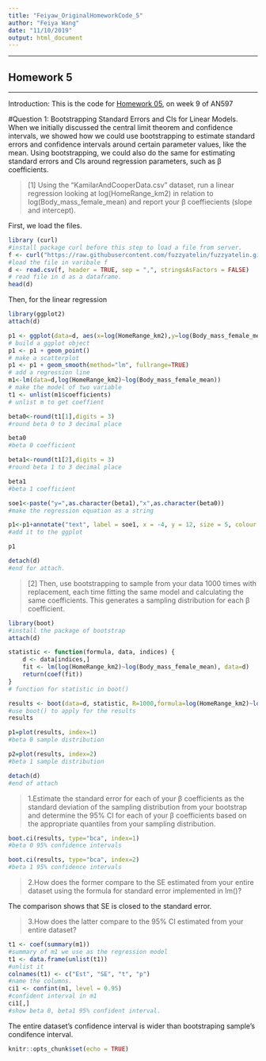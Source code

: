 ```yaml
---
title: "Feiyaw_OriginalHomeworkCode_5"
author: "Feiya Wang"
date: "11/10/2019"
output: html_document
---
```

***

## Homework 5

***
Introduction: This is the code for [Homework 05](https://fuzzyatelin.github.io/bioanth-stats/homework-05.html), on week 9 of AN597

#Question 1: Bootstrapping Standard Errors and CIs for Linear Models.
When we initially discussed the central limit theorem and confidence intervals, we showed how we could use bootstrapping to estimate standard errors and confidence intervals around certain parameter values, like the mean. Using bootstrapping, we could also do the same for estimating standard errors and CIs around regression parameters, such as β coefficients.

>[1] Using the “KamilarAndCooperData.csv” dataset, run a linear regression looking at log(HomeRange_km2) in relation to log(Body_mass_female_mean) and report your β coeffiecients (slope and intercept).

First, we load the files.  
```r
library (curl)
#install package curl before this step to load a file from server.
f <- curl("https://raw.githubusercontent.com/fuzzyatelin/fuzzyatelin.github.io/master/AN597_Fall19/KamilarAndCooperData.csv")
#load the file in varibale f
d <- read.csv(f, header = TRUE, sep = ",", stringsAsFactors = FALSE)
# read file in d as a dataframe.
head(d)
```

Then, for the linear regression
```r
library(ggplot2)
attach(d)

p1 <- ggplot(data=d, aes(x=log(HomeRange_km2),y=log(Body_mass_female_mean)))
# build a ggplot object
p1 <- p1 + geom_point() 
# make a scatterplot
p1 <- p1 + geom_smooth(method="lm", fullrange=TRUE)
# add a regression line 
m1<-lm(data=d,log(HomeRange_km2)~log(Body_mass_female_mean))
# make the model of two variable
t1 <- unlist(m1$coefficients)
# unlist m to get coeffient

beta0<-round(t1[1],digits = 3)
#round beta 0 to 3 decimal place

beta0
#beta 0 coefficient

beta1<-round(t1[2],digits = 3)
#round beta 1 to 3 decimal place

beta1
#beta 1 coefficient

soe1<-paste("y=",as.character(beta1),"x",as.character(beta0))
#make the regression equation as a string

p1<-p1+annotate("text", label = soe1, x = -4, y = 12, size = 5, colour = "black")
#add it to the ggplot

p1

detach(d)
#end for attach.
```


>[2] Then, use bootstrapping to sample from your data 1000 times with replacement, each time fitting the same model and calculating the same coefficients. This generates a sampling distribution for each β coefficient.

```r
library(boot)
#install the package of bootstrap
attach(d)

statistic <- function(formula, data, indices) {
    d <- data[indices,]
    fit <- lm(log(HomeRange_km2)~log(Body_mass_female_mean), data=d)
    return(coef(fit))
}
# function for statistic in boot()

results <- boot(data=d, statistic, R=1000,formula=log(HomeRange_km2)~log(Body_mass_female_mean))
#use boot() to apply for the results 
results

p1=plot(results, index=1)
#beta 0 sample distribution

p2=plot(results, index=2)
#beta 1 sample distribution

detach(d)
#end of attach
```

>1.Estimate the standard error for each of your β coefficients as the standard deviation of the sampling distribution from your bootstrap and determine the 95% CI for each of your β coefficients based on the appropriate quantiles from your sampling distribution.

```r

boot.ci(results, type="bca", index=1) 
#beta 0 95% confidence intervals

boot.ci(results, type="bca", index=2)
#beta 1 95% confidence intervals
```


>2.How does the former compare to the SE estimated from your entire dataset using the formula for standard error implemented in lm()?

The comparison shows that SE is closed to the standard error.

>3.How does the latter compare to the 95% CI estimated from your entire dataset?

```r
t1 <- coef(summary(m1))
#summary of m1 we use as the regression model
t1 <- data.frame(unlist(t1))
#unlist it
colnames(t1) <- c("Est", "SE", "t", "p")
#name the columns.
ci1 <- confint(m1, level = 0.95)
#confident interval in m1
ci1[,]
#show beta 0, beta1 95% confident interval.
```

The entire dataset's confidence interval is wider than bootstraping sample's condifence interval. 



```r
knitr::opts_chunk$set(echo = TRUE)
```

